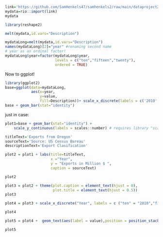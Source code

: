 ```r
link='https://github.com/SamHenkels47/samhenkels2/raw/main/dataproject2.xlsx'
mydata=rio::import(link)
mydata
```
```r
library(reshape2)

melt(mydata,id.vars="Description")

```
```r
mydataLong=melt(mydata,id.vars="Description")
names(mydataLong)[2]="year" #renaming second name
# year as an ordinal factor!
mydataLong$year=factor(mydataLong$year,
                       levels = c("ten","fifteen","twenty"),
                       ordered = TRUE)
```

Now to ggplot!

```r
library(ggplot2)
base=ggplot(data=mydataLong,
            aes(x=year,
                y=value,
                fill=Description))+ scale_x_discrete(labels = c('2010','2015','2020'))
base + geom_bar(stat="identity") 
```

just in case:
```r
plot1=base + geom_bar(stat="identity") + 
    scale_y_continuous(labels = scales::number) # requires library "scales"
```

```r
titleText='Exports from Oregon'
sourceText='Source: US Census Bureau'
descriptionText='Export Clasification'

plot2 = plot1 + labs(title=titleText,
                     x ="Year", 
                     y = "Exports in Million $ ",
                     caption = sourceText) 

plot2
```
```r
plot3 = plot2 + theme(plot.caption = element_text(hjust = 0), 
                      plot.title = element_text(hjust = 0.5))
plot3
```

```r
plot4 = plot3 + scale_x_discrete("Year", labels = c ("ten" = "2010","fifteen"= "2015", "twenty" = "2020"))

plot4
```


```r
plot5 = plot4 +  geom_text(aes(label = value),position = position_stack(vjust = 0.5,), size = 1.5)

plot5
```

